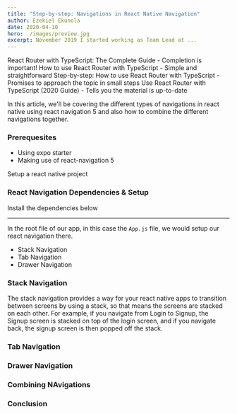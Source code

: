 ```yaml
---
title: "Step-by-step: Navigations in React Native Navigation"
author: Ezekiel Ekunola
date: 2020-04-10
hero: ./images/preview.jpg
excerpt: November 2019 I started working as Team Lead at ...
---
```


React Router with TypeScript: The Complete Guide - Completion is important!
How to use React Router with TypeScript - Simple and straightforward
Step-by-step: How to use React Router with TypeScript - Promises to approach the topic in small steps
Use React Router with TypeScript (2020 Guide) - Tells you the material is up-to-date

In this article, we'll be covering the different types of navigations in react native using react navigation 5 and also how to combine the different navigations together.

### Prerequesites

- Using expo starter
- Making use of react-navigation 5

Setup a react native project

### React Navigation Dependencies & Setup

Install the dependencies below

---

In the root file of our app, in this case the `App.js` file, we would setup our react navigation there.

- Stack Navigation
- Tab Navigation
- Drawer Navigation

### Stack Navigation

The stack navigation provides a way for your react native apps to transition between screens by using a stack, so that means the screens are stacked on each other. For example, if you navigate from Login to Signup, the Signup screen is stacked on top of the login screen, and if you navigate back, the signup screen is then popped off the stack.

### Tab Navigation

### Drawer Navigation

### Combining NAvigations

### Conclusion
